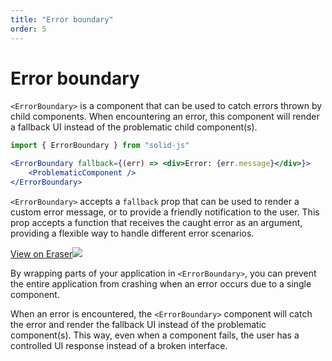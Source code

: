 ```yaml
---
title: "Error boundary"
order: 5
---
```


# Error boundary

`<ErrorBoundary>` is a component that can be used to catch errors thrown by child components.
When encountering an error, this component will render a fallback UI instead of the problematic child component(s).

```jsx
import { ErrorBoundary } from "solid-js"

<ErrorBoundary fallback={(err) => <div>Error: {err.message}</div>}>
	<ProblematicComponent />
</ErrorBoundary>
```

`<ErrorBoundary>` accepts a `fallback` prop that can be used to render a custom error message, or to provide a friendly notification to the user.
This prop accepts a function that receives the caught error as an argument, providing a flexible way to handle different error scenarios.

[View on Eraser![](https://app.eraser.io/workspace/maDvFw5OryuPJOwSLyK9/preview?elements=aSw5yYrSY22mI_YqoZlpGQ&type=embed)](https://app.eraser.io/workspace/maDvFw5OryuPJOwSLyK9?elements=aSw5yYrSY22mI_YqoZlpGQ)


By wrapping parts of your application in `<ErrorBoundary>`, you can prevent the entire application from crashing when an error occurs due to a single component.

When an error is encountered, the `<ErrorBoundary>` component will catch the error and render the fallback UI instead of the problematic component(s).
This way, even when a component fails, the user has a controlled UI response instead of a broken interface.